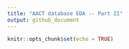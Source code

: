```yaml
---
title: "AACT database EDA -- Part II"
output: github_document
---
```


```r
knitr::opts_chunk$set(echo = TRUE)
```


